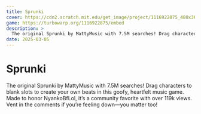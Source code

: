 ```yaml
---
title: Sprunki
cover: https://cdn2.scratch.mit.edu/get_image/project/1116922875_480x360.png
game: https://turbowarp.org/1116922875/embed
description: >
  The original Sprunki by MattyMusic with 7.5M searches! Drag characters to blank slots to create your own beats in this goofy, heartfelt music game. Made to honor NyankoBfLol, it’s a community favorite with over 119k views. Vent in the comments if you’re feeling down—you matter too!
date: 2025-03-05
---
```


# Sprunki

The original Sprunki by MattyMusic with 7.5M searches! Drag characters to blank slots to create your own beats in this goofy, heartfelt music game. Made to honor NyankoBfLol, it’s a community favorite with over 119k views. Vent in the comments if you’re feeling down—you matter too!
